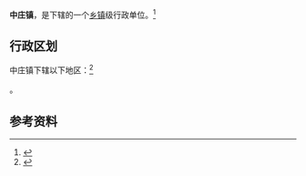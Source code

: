 {{中国乡级行政区|37/03/23/107/000}}

'''中庄镇'''，是{{PRC admin/fullname|37/03/23/107/000|3}}下辖的一个[[乡镇|乡镇]]级行政单位。<ref>{{PRC admin/ref sgc|{{PRC admin/parent|37/03/23/107/000}}}}</ref>

== 行政区划 ==

中庄镇下辖以下地区：<ref>{{PRC admin/ref sgc|37/03/23/107/000}}</ref>

{{PRC admin/children|37/03/23/107/000}}。

== 参考资料 ==

{{reflist}}

{{行政区划小作品}}
{{PRC admin/navcat|37/03/23/107/000}}